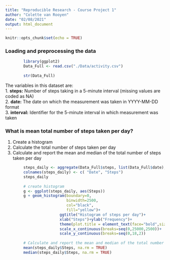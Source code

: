 ---
title: "Reproducible Research - Course Project 1"
author: "Colette van Rooyen"
date: "02/08/2021"
output: html_document
---

```{r setup, include=FALSE}
knitr::opts_chunk$set(echo = TRUE)
```

### Loading and preprocessing the data

```{r}
        library(ggplot2)
        Data_Full <- read.csv("./Data/activity.csv")
        
        str(Data_Full)
```
The variables in this dataset are:  
1. **steps:** Number of steps taking in a 5-minute interval (missing values are coded as NA)  
2. **date:** The date on which the measurement was taken in YYYY-MM-DD format  
3. **interval:** Identifier for the 5-minute interval in which measurement was taken  

### What is mean total number of steps taken per day?  

1. Create a histogram  
2. Calculate the total number of steps taken per day    
3. Calculate and report the mean and median of the total number of steps taken per day  


```{r}
        steps_daily <- aggregate(Data_Full$steps, list(Data_Full$date), FUN = sum)
        colnames(steps_daily) <- c( "Date", "Steps")
        steps_daily
        
        # create histogram
        g <- ggplot(steps_daily, aes(Steps))
        g + geom_histogram(boundary=0, 
                           binwidth=2500, 
                           col="black", 
                           fill="yellow")+
                        ggtitle("Histogram of steps per day")+
                        xlab("Steps")+ylab("Frequency")+
                        theme(plot.title = element_text(face="bold",size=12))+
                        scale_x_continuous(breaks=seq(0,25000,2500))+
                        scale_y_continuous(breaks=seq(0,18,2))
        
        # Calculate and report the mean and median of the total number of steps taken per day
        mean(steps_daily$Steps, na.rm = TRUE)
        median(steps_daily$Steps, na.rm = TRUE)
```

